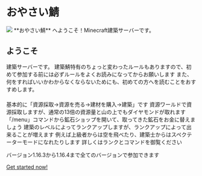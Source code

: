 
# おやさい鯖
<img src={logo} />
**おやさい鯖** へようこそ！Minecraft建築サーバーです。

## ようこそ
建築サーバーです。
建築鯖特有のちょっと変わったルールもありますので、初めて参加する前には必ずルールをよくお読みになってからお願いします
また、何をすればいいかわからなくならないためにも、初めての方へを読むことをおすすめします。
　　　　　　　　　　　　　　　　　　　　　　　　　　　　　　　　　　　　　　　　　　　　　　　　　　　　　　　　　
基本的に「資源採取→資源を売る→建材を購入→建築」です
資源ワールドで資源採取しますが、通常の13倍の資源量と山の上でもダイヤモンドが取れます
「/menu」コマンドから鉱石ショップを開いて、取ってきた鉱石をお金に替えましょう
建築のレベルによってランクアップしますが、ランクアップによって出来ることが増えます
例えば上級者からは空を飛べたり、建築士からはスペクテーターモードになれたりします
詳しくはランクとコマンドを御覧ください

バージョン1.16.3から1.16.4まで全てのバージョンで参加できます
<br />

[Get started now!](/getting-started)
